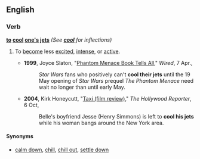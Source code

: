 ==English==

===Verb===
'''[[to]] [[cool]] [[one's]] [[jets]]''' ''(See '''[[cool]]''' for inflections)''

# {{idiom}} To [[become]] less [[excited]], [[intense]], or [[active]].
#*'''1999''', Joyce Slaton, "[http://www.wired.com/culture/lifestyle/news/1999/04/18983 Phantom Menace Book Tells All]," ''Wired'', 7 Apr.,
#*:''Star Wars'' fans who positively can't '''cool their jets''' until the 19 May opening of ''Star Wars'' prequel ''The Phantom Menace'' need wait no longer than until early May.
#*'''2004''', Kirk Honeycutt, "[http://www.hollywoodreporter.com/hr/imdb/reviews/article_display.jsp?rid=1000653786&vnu_special_account_code=thrsiteimdbpro Taxi (film review)]," ''The Hollywood Reporter'', 6 Oct,
#*:Belle's boyfriend Jesse (Henry Simmons) is left to '''cool his jets''' while his woman bangs around the New York area.

====Synonyms====
* [[calm down]], [[chill]], [[chill out]], [[settle down]]